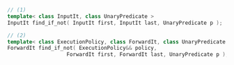 ```cpp
// (1)
template< class InputIt, class UnaryPredicate >
InputIt find_if_not( InputIt first, InputIt last, UnaryPredicate p );

// (2)
template< class ExecutionPolicy, class ForwardIt, class UnaryPredicate >
ForwardIt find_if_not( ExecutionPolicy&& policy,
                   ForwardIt first, ForwardIt last, UnaryPredicate p );
```
